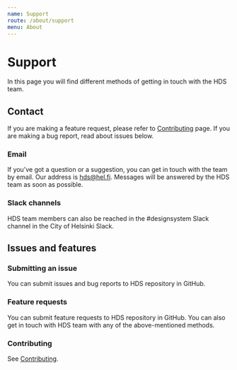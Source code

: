 ```yaml
---
name: Support
route: /about/support
menu: About
---
```



# Support

<LargeParagraph>
    In this page you will find different methods of getting in touch with the HDS team.
</LargeParagraph>

## Contact

If you are making a feature request, please refer to [Contributing](/contributing) page. If you are making a bug report, read about issues below.

### Email
If you’ve got a question or a suggestion, you can get in touch with the team by email. Our address is <Link href="mailto:hds@hel.fi" external>hds@hel.fi</Link>. Messages will be answered by the HDS team as soon as possible.

### Slack channels
<p>HDS team members can also be reached in the <Link href="https://helsinkicity.slack.com/archives/CHCV3KTHA" external>#designsystem Slack channel</Link> in the City of Helsinki Slack.</p>

## Issues and features

### Submitting an issue
<p>You can submit issues and bug reports to <Link href="https://github.com/City-of-Helsinki/helsinki-design-system" external>HDS repository in GitHub</Link>.</p>

### Feature requests
<p>You can submit feature requests to <Link href="https://github.com/City-of-Helsinki/helsinki-design-system" external>HDS repository in GitHub</Link>. You can also get in touch with HDS team with any of the above-mentioned methods.</p>

### Contributing
See [Contributing](/contributing).
